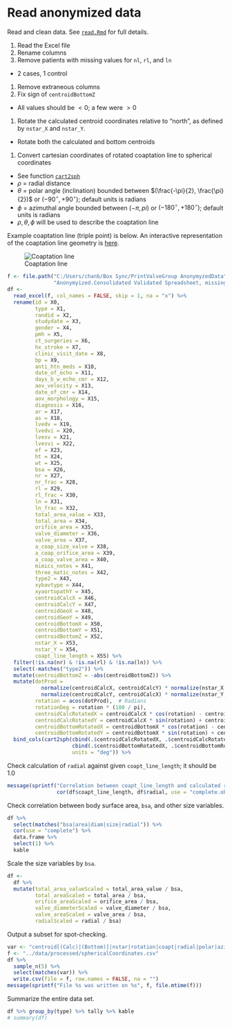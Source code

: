 # Read anonymized data

Read and clean data.
See [`read.Rmd`](../scripts/read.Rmd) for full details.

1. Read the Excel file
1. Rename columns
1. Remove patients with missing values for `nl`, `rl`, and `ln`
  * 2 cases, 1 control
1. Remove extraneous columns
1. Fix sign of `centroidBottomZ`
  * All values should be $<0$; a few were $>0$
1. Rotate the calculated centroid coordinates relative to "north", as defined by `nstar_X` and `nstar_Y`.
  * Rotate both the calculated and bottom centroids
1. Convert cartesian coordinates of rotated coaptation line to spherical coordinates
  * See function [`cart2sph`](../lib/cart2sph.R)
  * $\rho$ = radial distance
  * $\theta$ = polar angle (inclination) bounded between $(\frac{-\pi}{2}, \frac{\pi}{2})$ or $(-90^{\circ}, +90^{\circ})$; default units is radians
  * $\phi$ = azimuthal angle bounded between $(-\pi, pi)$ or $(-180^{\circ}, +180^{\circ})$; default units is radians
  * $\rho, \theta, \phi$ will be used to describe the coaptation line

Example coaptation line (triple point) is below.
An interactive representation of the coaptation line geometry is [here](https://ggbm.at/CeF95YMN).

![Coaptation line](../figures/CoaptationLine.png)

```r
f <- file.path("C:/Users/chanb/Box Sync/PrintValveGroup AnonymyzedData",
               "Anonymyized.Consolidated Validated Spreadsheet, missing some BSAs.xlsx")
df <-
  read_excel(f, col_names = FALSE, skip = 1, na = "x") %>% 
  rename(id = X0,
         type = X1,
         randid = X2,
         studydate = X3,
         gender = X4,
         pmh = X5,
         ct_surgeries = X6,
         hx_stroke = X7,
         clinic_visit_date = X8,
         bp = X9,
         anti_htn_meds = X10,
         date_of_echo = X11,
         days_b_w_echo_cmr = X12,
         aov_velocity = X13,
         date_of_cmr = X14,
         aov_morphology = X15,
         diagnosis = X16,
         ar = X17,
         as = X18,
         lvedv = X19,
         lvedvi = X20,
         lvesv = X21,
         lvesvi = X22,
         ef = X23,
         ht = X24,
         wt = X25,
         bsa = X26,
         nr = X27,
         nr_frac = X28,
         rl = X29,
         rl_frac = X30,
         ln = X31,
         ln_frac = X32,
         total_area_value = X33,
         total_area = X34,
         orifice_area = X35,
         valve_diameter = X36,
         valve_area = X37,
         a_coap_size_valve = X38,
         a_coap_orifice_area = X39,
         a_coap_valve_area = X40,
         mimics_notes = X41,
         three_matic_notes = X42,
         type2 = X43,
         xybavtype = X44,
         xyaortopathY = X45,
         centroidCalcX = X46,
         centroidCalcY = X47,
         centroidGeoX = X48,
         centroidGeoY = X49,
         centroidBottomX = X50,
         centroidBottomY = X51,
         centroidBottomZ = X52,
         nstar_X = X53,
         nstar_Y = X54,
         coapt_line_length = X55) %>% 
  filter(!is.na(nr) & !is.na(rl) & !is.na(ln)) %>% 
  select(-matches("type2")) %>%
  mutate(centroidBottomZ = -abs(centroidBottomZ)) %>%
  mutate(dotProd =
           normalize(centroidCalcX, centroidCalcY) * normalize(nstar_X, nstar_Y) +
           normalize(centroidCalcY, centroidCalcX) * normalize(nstar_Y, nstar_X),
         rotation = acos(dotProd),  # Radians
         rotationDeg = rotation * (180 / pi),
         centroidCalcRotatedX = centroidCalcX * cos(rotation) - centroidCalcY * sin(rotation),
         centroidCalcRotatedY = centroidCalcX * sin(rotation) + centroidCalcY * cos(rotation),
         centroidBottomRotatedX = centroidBottomX * cos(rotation) - centroidBottomY * sin(rotation),
         centroidBottomRotatedY = centroidBottomX * sin(rotation) + centroidBottomY * cos(rotation)) %>% 
  bind_cols(cart2sph(cbind(.$centroidCalcRotatedX, .$centroidCalcRotatedY, .$centroidBottomZ),
                     cbind(.$centroidBottomRotatedX, .$centroidBottomRotatedY, 0),
                     units = "deg")) %>%
```

Check calculation of `radial` against given `coapt_line_length`; it should be 1.0

```r
message(sprintf("Correlation between coapt_line_length and calculated radial is: %.05f",
                cor(df$coapt_line_length, df$radial, use = "complete.obs")))
```

Check correlation between body surface area, `bsa`, and other size variables.

```r
df %>% 
  select(matches("bsa|area|diam|size|radial")) %>% 
  cor(use = "complete") %>% 
  data.frame %>%
  select(1) %>%
  kable
```

Scale the size variables by `bsa`.

```r
df <- 
  df %>%
  mutate(total_area_valueScaled = total_area_value / bsa,
         total_areaScaled = total_area / bsa,
         orifice_areaScaled = orifice_area / bsa,
         valve_diameterScaled = valve_diameter / bsa,
         valve_areaScaled = valve_area / bsa,
         radialScaled = radial / bsa)
```

Output a subset for spot-checking.

```r
var <- "centroid[(Calc)|(Bottom)]|nstar|rotation|coapt|radial|polar|azimuthal"
f <- "../data/processed/sphericalCoordinates.csv"
df %>%
  sample_n(5) %>%
  select(matches(var)) %>% 
  write.csv(file = f, row.names = FALSE, na = "")
message(sprintf("File %s was written on %s", f, file.mtime(f)))
```

Summarize the entire data set.

```r
df %>% group_by(type) %>% tally %>% kable
# summary(df)
```

